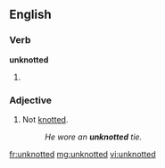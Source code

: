==English==

===Verb===
'''unknotted'''

# {{en-past of|unknot}}

===Adjective===
{{en-adj|-}}

# Not [[knotted]].
#: ''He wore an '''unknotted''' tie.''

[[fr:unknotted]]
[[mg:unknotted]]
[[vi:unknotted]]